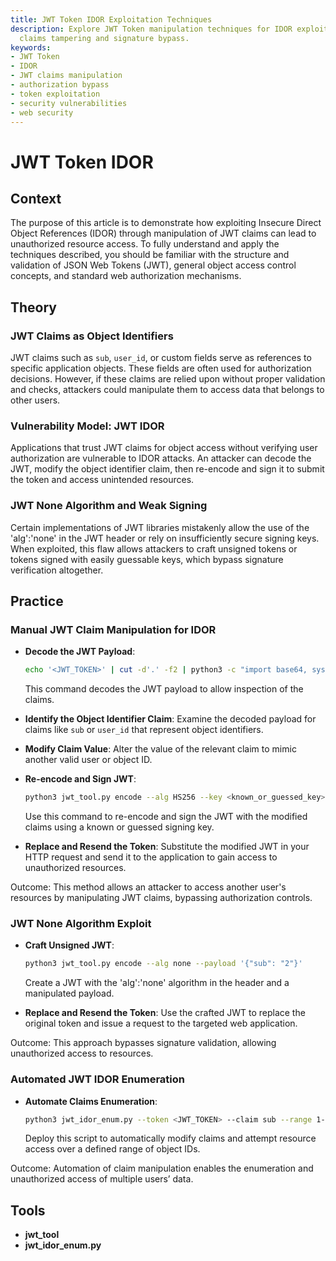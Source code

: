 ```yaml
---
title: JWT Token IDOR Exploitation Techniques
description: Explore JWT Token manipulation techniques for IDOR exploitation, including
  claims tampering and signature bypass.
keywords:
- JWT Token
- IDOR
- JWT claims manipulation
- authorization bypass
- token exploitation
- security vulnerabilities
- web security
---
```


# JWT Token IDOR

## Context

The purpose of this article is to demonstrate how exploiting Insecure Direct Object References (IDOR) through manipulation of JWT claims can lead to unauthorized resource access. To fully understand and apply the techniques described, you should be familiar with the structure and validation of JSON Web Tokens (JWT), general object access control concepts, and standard web authorization mechanisms.

## Theory

### JWT Claims as Object Identifiers

JWT claims such as `sub`, `user_id`, or custom fields serve as references to specific application objects. These fields are often used for authorization decisions. However, if these claims are relied upon without proper validation and checks, attackers could manipulate them to access data that belongs to other users.

### Vulnerability Model: JWT IDOR

Applications that trust JWT claims for object access without verifying user authorization are vulnerable to IDOR attacks. An attacker can decode the JWT, modify the object identifier claim, then re-encode and sign it to submit the token and access unintended resources.

### JWT None Algorithm and Weak Signing

Certain implementations of JWT libraries mistakenly allow the use of the 'alg':'none' in the JWT header or rely on insufficiently secure signing keys. When exploited, this flaw allows attackers to craft unsigned tokens or tokens signed with easily guessable keys, which bypass signature verification altogether.

## Practice

### Manual JWT Claim Manipulation for IDOR

- **Decode the JWT Payload**:
  ```bash
  echo '<JWT_TOKEN>' | cut -d'.' -f2 | python3 -c "import base64, sys; print(base64.urlsafe_b64decode(sys.stdin.read() + '===').decode('utf-8'))"
  ```
  This command decodes the JWT payload to allow inspection of the claims.

- **Identify the Object Identifier Claim**:
  Examine the decoded payload for claims like `sub` or `user_id` that represent object identifiers.

- **Modify Claim Value**:
  Alter the value of the relevant claim to mimic another valid user or object ID.

- **Re-encode and Sign JWT**:
  ```bash
  python3 jwt_tool.py encode --alg HS256 --key <known_or_guessed_key> --payload '{\"sub\": \"2\"}'
  ```
  Use this command to re-encode and sign the JWT with the modified claims using a known or guessed signing key.

- **Replace and Resend the Token**:
  Substitute the modified JWT in your HTTP request and send it to the application to gain access to unauthorized resources.

Outcome: This method allows an attacker to access another user's resources by manipulating JWT claims, bypassing authorization controls.

### JWT None Algorithm Exploit

- **Craft Unsigned JWT**:
  ```bash
  python3 jwt_tool.py encode --alg none --payload '{"sub": "2"}'
  ```
  Create a JWT with the 'alg':'none' algorithm in the header and a manipulated payload.

- **Replace and Resend the Token**:
  Use the crafted JWT to replace the original token and issue a request to the targeted web application.

Outcome: This approach bypasses signature validation, allowing unauthorized access to resources.

### Automated JWT IDOR Enumeration

- **Automate Claims Enumeration**:
  ```bash
  python3 jwt_idor_enum.py --token <JWT_TOKEN> --claim sub --range 1-100 --key <key>
  ```
  Deploy this script to automatically modify claims and attempt resource access over a defined range of object IDs.

Outcome: Automation of claim manipulation enables the enumeration and unauthorized access of multiple users’ data.

## Tools

- **jwt_tool**
- **jwt_idor_enum.py**